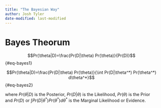 ```yaml
---
title: "The Bayesian Way"
author: Josh Tyler 
date-modified: last-modified
---
```


# Bayes Theorum

$$Pr(\theta|D)=\frac{Pr(D|\theta) Pr(\theta)}{Pr(D)}$$ {#eq-bayes1}

$$Pr(\theta|D)=\frac{Pr(D|\theta) Pr(\theta)}{\int Pr(D|\theta^*) Pr(\theta^*) d\theta^*}$$ {#eq-bayes2}

where $Pr(\theta|D)$ is the Posterior, $Pr(D|\theta)$ is the Likelihood, $Pr(\theta)$ is the Prior and $Pr(D)$ or $\int Pr(D|\theta^*) Pr(\theta^*) d\theta^*$ is the Marginal Likelihood or Evidence.
